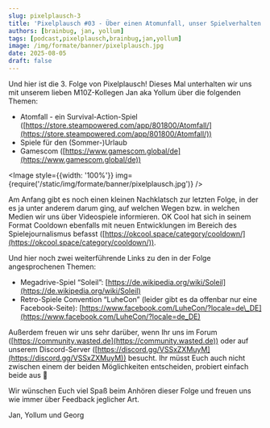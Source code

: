 ---
slug: pixelplausch-3
title: 'Pixelplausch #03 - Über einen Atomunfall, unser Spielverhalten im Sommer und eine kleine Spielemesse'
authors: [brainbug, jan, yollum]
tags: [podcast,pixelplausch,brainbug,jan,yollum]
image: /img/formate/banner/pixelplausch.jpg
date: 2025-08-05
draft: false
---


Und hier ist die 3. Folge von Pixelplausch! Dieses Mal unterhalten wir uns mit unserem lieben M10Z-Kollegen Jan aka Yollum über die folgenden Themen:

- Atomfall \- ein Survival-Action-Spiel ([https://store.steampowered.com/app/801800/Atomfall/](https://store.steampowered.com/app/801800/Atomfall/))  
- Spiele für den (Sommer-)Urlaub  
- Gamescom ([https://www.gamescom.global/de](https://www.gamescom.global/de))


<Image style={{width: '100%'}} img={require('/static/img/formate/banner/pixelplausch.jpg')} />

<!--truncate-->

Am Anfang gibt es noch einen kleinen Nachklatsch zur letzten Folge, in der es ja unter anderem darum ging, auf welchen Wegen bzw. in welchen Medien wir uns über Videospiele informieren. OK Cool hat sich in seinem Format Cooldown ebenfalls mit neuen Entwicklungen im Bereich des Spielejournalismus befasst ([https://okcool.space/category/cooldown/](https://okcool.space/category/cooldown/)).

Und hier noch zwei weiterführende Links zu den in der Folge angesprochenen Themen:

- Megadrive-Spiel “Soleil”: [https://de.wikipedia.org/wiki/Soleil](https://de.wikipedia.org/wiki/Soleil)
- Retro-Spiele Convention “LuheCon” (leider gibt es da offenbar nur eine Facebook-Seite): [https://www.facebook.com/LuheCon/?locale=de\_DE](https://www.facebook.com/LuheCon/?locale=de_DE) 

Außerdem freuen wir uns sehr darüber, wenn Ihr uns im Forum ([https://community.wasted.de](https://community.wasted.de)) oder auf unserem Discord-Server ([https://discord.gg/VSSxZXMuyM](https://discord.gg/VSSxZXMuyM)) besucht. Ihr müsst Euch auch nicht zwischen einem der beiden Möglichkeiten entscheiden, probiert einfach beide aus 🙂

Wir wünschen Euch viel Spaß beim Anhören dieser Folge und freuen uns wie immer über Feedback jeglicher Art.

Jan, Yollum und Georg

<ReactPlayer
    width="100%"
    height="50px"
    controls
    src='https://m10z.picnotes.de/Pixelplausch/Pixelplausch_003.mp3'
/>
